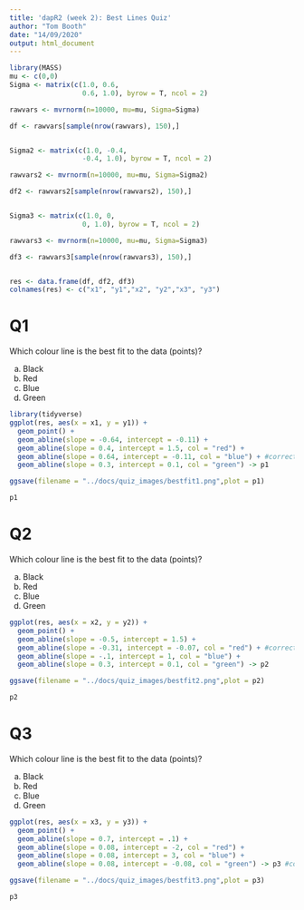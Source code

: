 ```yaml
---
title: 'dapR2 (week 2): Best Lines Quiz'
author: "Tom Booth"
date: "14/09/2020"
output: html_document
---
```


```r
library(MASS)
mu <- c(0,0)
Sigma <- matrix(c(1.0, 0.6,
                  0.6, 1.0), byrow = T, ncol = 2)

rawvars <- mvrnorm(n=10000, mu=mu, Sigma=Sigma)

df <- rawvars[sample(nrow(rawvars), 150),]


Sigma2 <- matrix(c(1.0, -0.4,
                  -0.4, 1.0), byrow = T, ncol = 2)

rawvars2 <- mvrnorm(n=10000, mu=mu, Sigma=Sigma2)

df2 <- rawvars2[sample(nrow(rawvars2), 150),]


Sigma3 <- matrix(c(1.0, 0,
                  0, 1.0), byrow = T, ncol = 2)

rawvars3 <- mvrnorm(n=10000, mu=mu, Sigma=Sigma3)

df3 <- rawvars3[sample(nrow(rawvars3), 150),]


res <- data.frame(df, df2, df3)
colnames(res) <- c("x1", "y1","x2", "y2","x3", "y3")
```




# Q1
Which colour line is the best fit to the data (points)?

a. Black
b. Red
c. Blue
d. Green


```r
library(tidyverse)
ggplot(res, aes(x = x1, y = y1)) +
  geom_point() +
  geom_abline(slope = -0.64, intercept = -0.11) +
  geom_abline(slope = 0.4, intercept = 1.5, col = "red") +
  geom_abline(slope = 0.64, intercept = -0.11, col = "blue") + #correct
  geom_abline(slope = 0.3, intercept = 0.1, col = "green") -> p1

ggsave(filename = "../docs/quiz_images/bestfit1.png",plot = p1)

p1
```


# Q2
Which colour line is the best fit to the data (points)?

a. Black
b. Red
c. Blue
d. Green


```r
ggplot(res, aes(x = x2, y = y2)) +
  geom_point() +
  geom_abline(slope = -0.5, intercept = 1.5) +
  geom_abline(slope = -0.31, intercept = -0.07, col = "red") + #correct
  geom_abline(slope = -.1, intercept = 1, col = "blue") +
  geom_abline(slope = 0.3, intercept = 0.1, col = "green") -> p2

ggsave(filename = "../docs/quiz_images/bestfit2.png",plot = p2)

p2
```



# Q3

Which colour line is the best fit to the data (points)?

a. Black
b. Red
c. Blue
d. Green


```r
ggplot(res, aes(x = x3, y = y3)) +
  geom_point() +
  geom_abline(slope = 0.7, intercept = .1) +
  geom_abline(slope = 0.08, intercept = -2, col = "red") +
  geom_abline(slope = 0.08, intercept = 3, col = "blue") +
  geom_abline(slope = 0.08, intercept = -0.08, col = "green") -> p3 #correct 

ggsave(filename = "../docs/quiz_images/bestfit3.png",plot = p3)

p3
```